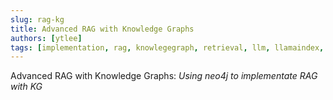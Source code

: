 ```yaml
---
slug: rag-kg 
title: Advanced RAG with Knowledge Graphs
authors: [ytlee]
tags: [implementation, rag, knowlegegraph, retrieval, llm, llamaindex, 2024]
---
```

Advanced RAG with Knowledge Graphs:
*Using neo4j to implementate RAG with KG*

<!-- truncate -->


<!-- truncate
# Advanced RAG with Knowledge Graphs 

### Reference
<!-- [YouTube Video](https://www.youtube.com/watch?v=LDh5MdR-CPQ) -->